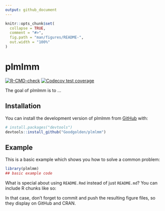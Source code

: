 ```yaml
---
output: github_document
---
```


<!-- README.md is generated from README.Rmd. Please edit that file -->

```r
knitr::opts_chunk$set(
  collapse = TRUE,
  comment = "#>",
  fig.path = "man/figures/README-",
  out.width = "100%"
)
```

# plmlmm

<!-- badges: start -->
[![R-CMD-check](https://github.com/Goodgolden/plmlmm/actions/workflows/R-CMD-check.yaml/badge.svg)](https://github.com/Goodgolden/plmlmm/actions/workflows/R-CMD-check.yaml)
[![Codecov test coverage](https://codecov.io/gh/plmlmm/branch/20221115/graph/badge.svg)](https://app.codecov.io/gh/plmlmm?branch=20221115)
<!-- badges: end -->

The goal of plmlmm is to ...

## Installation

You can install the development version of plmlmm from [GitHub](https://github.com/) with:

``` r
# install.packages("devtools")
devtools::install_github("Goodgolden/plmlmm")
```

## Example

This is a basic example which shows you how to solve a common problem:

```r
library(plmlmm)
## basic example code
```

What is special about using `README.Rmd` instead of just `README.md`? You can include R chunks like so:

In that case, don't forget to commit and push the resulting figure files, so they display on GitHub and CRAN.

